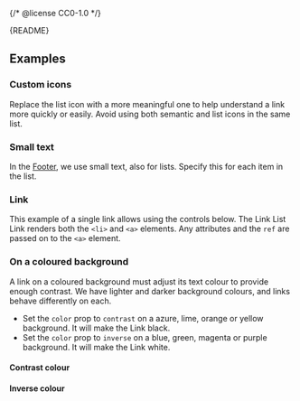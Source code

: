 {/* @license CC0-1.0 */}


<Meta of={LinkListStories} />

<Markdown>{README}</Markdown>

<Primary />

## Examples

### Custom icons

Replace the list icon with a more meaningful one to help understand a link more quickly or easily.
Avoid using both semantic and list icons in the same list.

<Canvas of={LinkListStories.CustomIcons} />

### Small text

In the [Footer](/docs/components-containers-footer--docs), we use small text, also for lists.
Specify this for each item in the list.

<Canvas of={LinkListStories.SmallText} />

### Link

This example of a single link allows using the controls below.
The Link List Link renders both the `<li>` and `<a>` elements.
Any attributes and the `ref` are passed on to the `<a>` element.

<Canvas of={LinkListStories.Link} />

<Controls of={LinkListStories.Link} />

### On a coloured background

A link on a coloured background must adjust its text colour to provide enough contrast.
We have lighter and darker background colours, and links behave differently on each.

- Set the `color` prop to `contrast` on a azure, lime, orange or yellow background.
  It will make the Link black.
- Set the `color` prop to `inverse` on a blue, green, magenta or purple background.
  It will make the Link white.

#### Contrast colour

<Canvas of={LinkListStories.ContrastColour} />

#### Inverse colour

<Canvas of={LinkListStories.InverseColour} />
